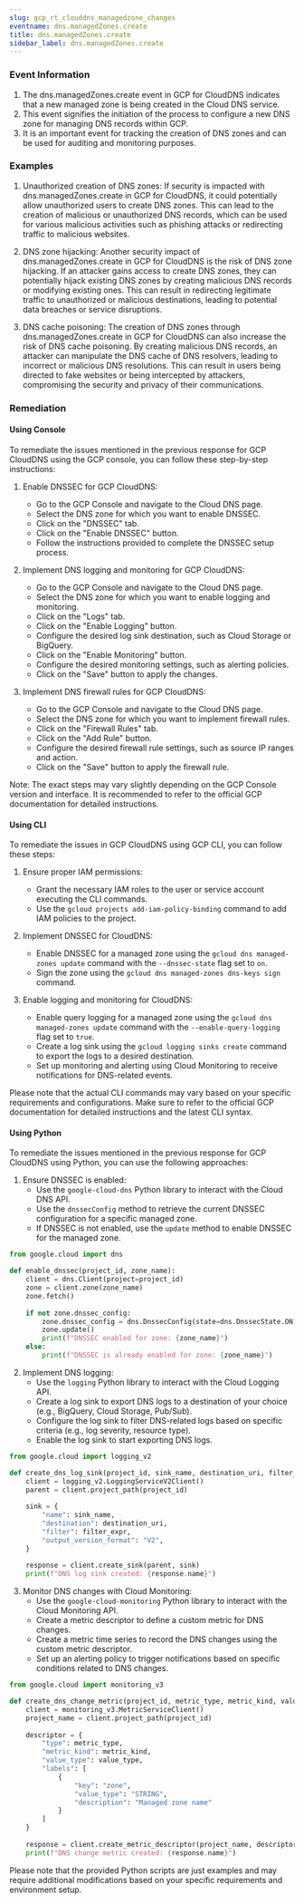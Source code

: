 ```yaml
--- 
slug: gcp_rt_clouddns_managedzone_changes
eventname: dns.managedZones.create
title: dns.managedZones.create
sidebar_label: dns.managedZones.create
---
```

                       
### Event Information

1. The dns.managedZones.create event in GCP for CloudDNS indicates that a new managed zone is being created in the Cloud DNS service.
2. This event signifies the initiation of the process to configure a new DNS zone for managing DNS records within GCP.
3. It is an important event for tracking the creation of DNS zones and can be used for auditing and monitoring purposes.


### Examples

1. Unauthorized creation of DNS zones: If security is impacted with dns.managedZones.create in GCP for CloudDNS, it could potentially allow unauthorized users to create DNS zones. This can lead to the creation of malicious or unauthorized DNS records, which can be used for various malicious activities such as phishing attacks or redirecting traffic to malicious websites.

2. DNS zone hijacking: Another security impact of dns.managedZones.create in GCP for CloudDNS is the risk of DNS zone hijacking. If an attacker gains access to create DNS zones, they can potentially hijack existing DNS zones by creating malicious DNS records or modifying existing ones. This can result in redirecting legitimate traffic to unauthorized or malicious destinations, leading to potential data breaches or service disruptions.

3. DNS cache poisoning: The creation of DNS zones through dns.managedZones.create in GCP for CloudDNS can also increase the risk of DNS cache poisoning. By creating malicious DNS records, an attacker can manipulate the DNS cache of DNS resolvers, leading to incorrect or malicious DNS resolutions. This can result in users being directed to fake websites or being intercepted by attackers, compromising the security and privacy of their communications.

### Remediation

#### Using Console

To remediate the issues mentioned in the previous response for GCP CloudDNS using the GCP console, you can follow these step-by-step instructions:

1. Enable DNSSEC for GCP CloudDNS:
   - Go to the GCP Console and navigate to the Cloud DNS page.
   - Select the DNS zone for which you want to enable DNSSEC.
   - Click on the "DNSSEC" tab.
   - Click on the "Enable DNSSEC" button.
   - Follow the instructions provided to complete the DNSSEC setup process.

2. Implement DNS logging and monitoring for GCP CloudDNS:
   - Go to the GCP Console and navigate to the Cloud DNS page.
   - Select the DNS zone for which you want to enable logging and monitoring.
   - Click on the "Logs" tab.
   - Click on the "Enable Logging" button.
   - Configure the desired log sink destination, such as Cloud Storage or BigQuery.
   - Click on the "Enable Monitoring" button.
   - Configure the desired monitoring settings, such as alerting policies.
   - Click on the "Save" button to apply the changes.

3. Implement DNS firewall rules for GCP CloudDNS:
   - Go to the GCP Console and navigate to the Cloud DNS page.
   - Select the DNS zone for which you want to implement firewall rules.
   - Click on the "Firewall Rules" tab.
   - Click on the "Add Rule" button.
   - Configure the desired firewall rule settings, such as source IP ranges and action.
   - Click on the "Save" button to apply the firewall rule.

Note: The exact steps may vary slightly depending on the GCP Console version and interface. It is recommended to refer to the official GCP documentation for detailed instructions.

#### Using CLI

To remediate the issues in GCP CloudDNS using GCP CLI, you can follow these steps:

1. Ensure proper IAM permissions:
   - Grant the necessary IAM roles to the user or service account executing the CLI commands.
   - Use the `gcloud projects add-iam-policy-binding` command to add IAM policies to the project.

2. Implement DNSSEC for CloudDNS:
   - Enable DNSSEC for a managed zone using the `gcloud dns managed-zones update` command with the `--dnssec-state` flag set to `on`.
   - Sign the zone using the `gcloud dns managed-zones dns-keys sign` command.

3. Enable logging and monitoring for CloudDNS:
   - Enable query logging for a managed zone using the `gcloud dns managed-zones update` command with the `--enable-query-logging` flag set to `true`.
   - Create a log sink using the `gcloud logging sinks create` command to export the logs to a desired destination.
   - Set up monitoring and alerting using Cloud Monitoring to receive notifications for DNS-related events.

Please note that the actual CLI commands may vary based on your specific requirements and configurations. Make sure to refer to the official GCP documentation for detailed instructions and the latest CLI syntax.

#### Using Python

To remediate the issues mentioned in the previous response for GCP CloudDNS using Python, you can use the following approaches:

1. Ensure DNSSEC is enabled:
   - Use the `google-cloud-dns` Python library to interact with the Cloud DNS API.
   - Use the `dnssecConfig` method to retrieve the current DNSSEC configuration for a specific managed zone.
   - If DNSSEC is not enabled, use the `update` method to enable DNSSEC for the managed zone.

```python
from google.cloud import dns

def enable_dnssec(project_id, zone_name):
    client = dns.Client(project=project_id)
    zone = client.zone(zone_name)
    zone.fetch()
    
    if not zone.dnssec_config:
        zone.dnssec_config = dns.DnssecConfig(state=dns.DnssecState.ON)
        zone.update()
        print(f"DNSSEC enabled for zone: {zone_name}")
    else:
        print(f"DNSSEC is already enabled for zone: {zone_name}")
```

2. Implement DNS logging:
   - Use the `logging` Python library to interact with the Cloud Logging API.
   - Create a log sink to export DNS logs to a destination of your choice (e.g., BigQuery, Cloud Storage, Pub/Sub).
   - Configure the log sink to filter DNS-related logs based on specific criteria (e.g., log severity, resource type).
   - Enable the log sink to start exporting DNS logs.

```python
from google.cloud import logging_v2

def create_dns_log_sink(project_id, sink_name, destination_uri, filter_expr):
    client = logging_v2.LoggingServiceV2Client()
    parent = client.project_path(project_id)
    
    sink = {
        "name": sink_name,
        "destination": destination_uri,
        "filter": filter_expr,
        "output_version_format": "V2",
    }
    
    response = client.create_sink(parent, sink)
    print(f"DNS log sink created: {response.name}")
```

3. Monitor DNS changes with Cloud Monitoring:
   - Use the `google-cloud-monitoring` Python library to interact with the Cloud Monitoring API.
   - Create a metric descriptor to define a custom metric for DNS changes.
   - Create a metric time series to record the DNS changes using the custom metric descriptor.
   - Set up an alerting policy to trigger notifications based on specific conditions related to DNS changes.

```python
from google.cloud import monitoring_v3

def create_dns_change_metric(project_id, metric_type, metric_kind, value_type):
    client = monitoring_v3.MetricServiceClient()
    project_name = client.project_path(project_id)
    
    descriptor = {
        "type": metric_type,
        "metric_kind": metric_kind,
        "value_type": value_type,
        "labels": [
            {
                "key": "zone",
                "value_type": "STRING",
                "description": "Managed zone name"
            }
        ]
    }
    
    response = client.create_metric_descriptor(project_name, descriptor)
    print(f"DNS change metric created: {response.name}")
```

Please note that the provided Python scripts are just examples and may require additional modifications based on your specific requirements and environment setup.


 